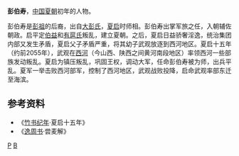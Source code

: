 '''彭伯寿'''，[[中国|中国]][[夏朝|夏朝]]初年的人物。

彭伯寿是[[彭祖|彭祖]]的后裔，出自[[大彭氏|大彭氏]]，[[夏启|夏启]]时师相。彭伯寿出掌军旅之任，入朝辅佐朝政。启平定[[伯益|伯益]]和[[有扈氏|有扈氏]]叛乱，建立夏朝。之后，夏启日益骄奢淫逸，统治集团内部又发生矛盾，夏启父子矛盾严重，将其幼子武观放逐到西河地区。夏启十五年（约前2055年），武观在[[西河|西河]]（今山西、陕西之间黄河南段地区）率领西河一些部族发动叛乱。夏启为镇压叛乱，巩固王权，调动大军，任命彭伯寿被为师，出兵平乱。夏军一举击败西河部军，控制了西河地区，武观战败投降，启命武观率部东迁至海滨。
==参考资料==
*《[[竹书纪年|竹书纪年]]·夏启十五年》
*《[[逸周书|逸周书]]·尝麦解》
[[分类:夏朝人|P]]
[[分类:彭姓|B]]